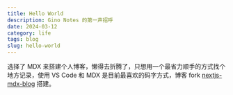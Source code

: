 ```yaml
---
title: Hello World
description: Gino Notes 的第一声招呼
date: 2024-03-12
category: life
tags: blog
slug: hello-world
---
```


选择了 MDX 来搭建个人博客，懒得去折腾了，只想用一个最省力顺手的方式找个地方记录，使用 VS Code 和 MDX 是目前最喜欢的码字方式，博客 fork [nextjs-mdx-blog](https://github.com/ChangoMan/nextjs-mdx-blog) 搭建。
